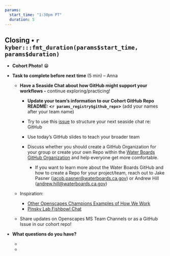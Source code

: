 ```yaml
---
params:
  start_time: "1:30pm PT"
  duration: 5
---
```


## Closing • `r kyber:::fmt_duration(params$start_time, params$duration)`

-   **Cohort Photo!** 😁

-   **Task to complete before next time** (5 min) – Anna

    -   **Have a Seaside Chat about how GitHub might support your workflows -** continue exploring/practicing!

        -   **Update your team’s information to our Cohort GitHub Repo README: \<`r params_registry$github_repo`\>** (add your names after your team name)

        -   Try to use this [issue](https://github.com/Openscapes/2023-swrcb/issues/3) to structure your next seaside chat re: GitHub

        -   Use today's GitHub slides to teach your broader team

        -   Discuss whether you should create a GitHub Organization for your group or create your own Repo within the [Water Boards GitHub Organization](https://github.com/CAWaterBoardDataCenter) and help everyone get more comfortable.

            -   If you want to learn more about the Water Boards GitHub and how to create a Repo for your project/team, reach out to Jake Pasner ([jacob.pasner\@waterboards.ca.gov](mailto:jacob.pasner@waterboards.ca.gov)) or Andrew Hill ([andrew.hill\@waterboards.ca.gov](mailto:andrew.hill@waterboards.ca.gov))

    -   Inspiration:

        -   [Other Openscapes Champions Examples of How We Work](https://github.com/Openscapes/how_we_work)
        -   [Pinsky Lab Fishbowl Chat](https://pinsky.marine.rutgers.edu/fishbowl-chat-1/)

    -   Share updates on Openscapes MS Team Channels or as a GitHub Issue in our cohort repo!

-   **What questions do you have?**

    -   

    -   
